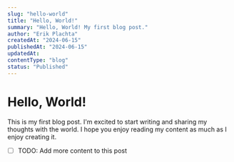 ```yaml
---
slug: "hello-world"
title: "Hello, World!"
summary: "Hello, World! My first blog post."
author: "Erik Plachta"
createdAt: "2024-06-15"
publishedAt: "2024-06-15"
updatedAt:
contentType: "blog"
status: "Published"
---
```


# Hello, World!

This is my first blog post. I'm excited to start writing and sharing my thoughts with the world. I hope you enjoy reading my content as much as I enjoy creating it.

- [ ] TODO: Add more content to this post
